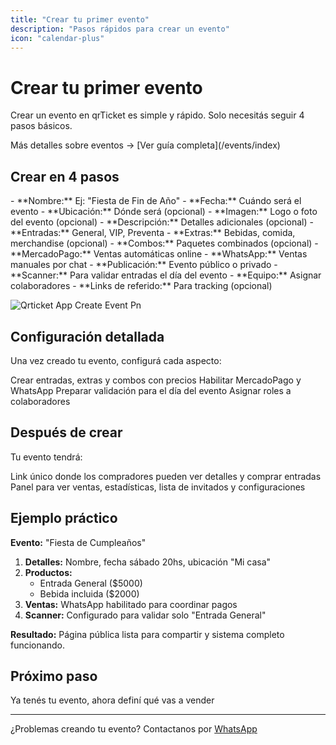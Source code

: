 ```yaml
---
title: "Crear tu primer evento"
description: "Pasos rápidos para crear un evento"
icon: "calendar-plus"
---
```


# Crear tu primer evento

Crear un evento en qrTicket es simple y rápido. Solo necesitás seguir 4 pasos básicos.

<Card title="¿Qué es un evento?" icon="info">
  Más detalles sobre eventos → [Ver guía completa](/events/index)
</Card>

## Crear en 4 pasos

<Steps>
  <Step title="Detalles básicos">
    - **Nombre:** Ej: "Fiesta de Fin de Año"
    - **Fecha:** Cuándo será el evento
    - **Ubicación:** Dónde será (opcional)
    - **Imagen:** Logo o foto del evento (opcional)
    - **Descripción:** Detalles adicionales (opcional)
  </Step>
  <Step title="Crear productos">
    - **Entradas:** General, VIP, Preventa
    - **Extras:** Bebidas, comida, merchandise (opcional)
    - **Combos:** Paquetes combinados (opcional)
  </Step>
  <Step title="Configurar ventas">
    - **MercadoPago:** Ventas automáticas online
    - **WhatsApp:** Ventas manuales por chat
    - **Publicación:** Evento público o privado
  </Step>
  <Step title="Preparar validación">
    - **Scanner:** Para validar entradas el día del evento
    - **Equipo:** Asignar colaboradores
    - **Links de referido:** Para tracking (opcional)
  </Step>
</Steps>

![Qrticket App Create Event Pn](/images/qrticket.app_create_event.png)

## Configuración detallada

Una vez creado tu evento, configurá cada aspecto:

<CardGroup cols={2}>
  <Card title="Productos" icon="box" href="/events/products">
    Crear entradas, extras y combos con precios
  </Card>
  <Card title="Ventas" icon="cart-shopping" href="/events/sales">
    Habilitar MercadoPago y WhatsApp
  </Card>
  <Card title="Scanner" icon="qrcode" href="/events/scanner">
    Preparar validación para el día del evento
  </Card>
  <Card title="Equipo" icon="users" href="/organizations/team">
    Asignar roles a colaboradores
  </Card>
</CardGroup>

## Después de crear

Tu evento tendrá:

<AccordionGroup>
  <Accordion title="Página pública">
    Link único donde los compradores pueden ver detalles y comprar entradas
  </Accordion>
  <Accordion title="Panel de Control">
    Panel para ver ventas, estadísticas, lista de invitados y configuraciones
  </Accordion>
</AccordionGroup>

## Ejemplo práctico

**Evento:** "Fiesta de Cumpleaños"

1. **Detalles:** Nombre, fecha sábado 20hs, ubicación "Mi casa"
2. **Productos:**
   - Entrada General (\$5000)
   - Bebida incluida (\$2000)
3. **Ventas:** WhatsApp habilitado para coordinar pagos
4. **Scanner:** Configurado para validar solo "Entrada General"

**Resultado:** Página pública lista para compartir y sistema completo funcionando.

## Próximo paso

<Card title="Configurar productos" icon="box-circle-check" href="/events/products">
  Ya tenés tu evento, ahora definí qué vas a vender
</Card>

---

¿Problemas creando tu evento? Contactanos por [WhatsApp](https://wa.me/5491122503348)